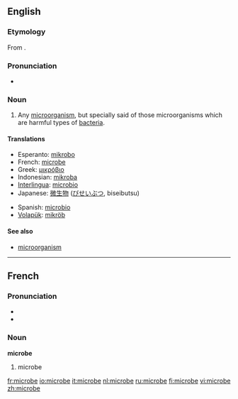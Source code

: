 ==English==

===Etymology===
From {{Gk.}}.

===Pronunciation===
*{{audio|en-us-microbe.ogg|Audio (US)}}


===Noun===
{{en-noun}}

# {{microbiology}} Any [[microorganism]], but specially said of those microorganisms which are harmful types of [[bacteria]].

====Translations====
{{trans-top|microorganism}}
*Esperanto: [[mikrobo]]
*French: [[microbe]] {{m}}
*Greek: [[μικρόβιο]]
*Indonesian: [[mikroba]]
*[[Interlingua]]: [[microbio]]
*Japanese: [[微生物]] ([[びせいぶつ]], biseibutsu)
{{trans-mid}}
*Spanish: [[microbio]]
*[[Volapük]]: [[mikröb]]
{{trans-bottom}}

====See also====
*[[microorganism]]

----

==French==

===Pronunciation===
*{{IPA|/mi.kʁɔb/}}
*{{SAMPA|/mi.kROb/}}

===Noun===
'''microbe''' {{m}}

# {{microbiology|lang=fr}} microbe

[[fr:microbe]]
[[io:microbe]]
[[it:microbe]]
[[nl:microbe]]
[[ru:microbe]]
[[fi:microbe]]
[[vi:microbe]]
[[zh:microbe]]